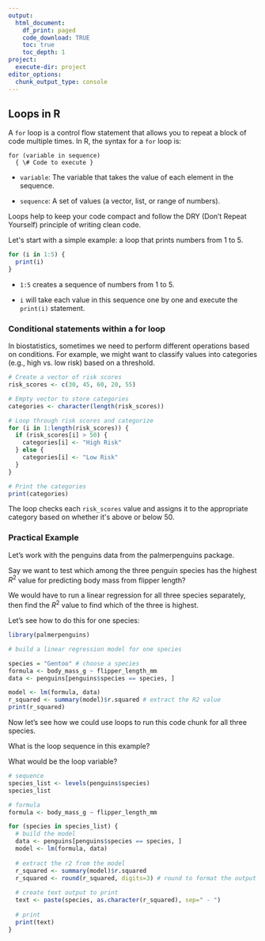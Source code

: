 ```yaml
---
output:
  html_document:
    df_print: paged
    code_download: TRUE
    toc: true
    toc_depth: 1
project:
  execute-dir: project
editor_options:
  chunk_output_type: console
---
```


## Loops in R

A `for` loop is a control flow statement that allows you to repeat a block of code multiple times. In R, the syntax for a `for` loop is:

```         
for (variable in sequence)
  { \# Code to execute }
```

-   `variable`: The variable that takes the value of each element in the sequence.

-   `sequence`: A set of values (a vector, list, or range of numbers).

Loops help to keep your code compact and follow the DRY (Don't Repeat Yourself) principle of writing clean code.

Let\'s start with a simple example: a loop that prints numbers from 1 to 5.

```r
for (i in 1:5) {
  print(i)
}
```

-   `1:5` creates a sequence of numbers from 1 to 5.

-   `i` will take each value in this sequence one by one and execute the `print(i)` statement.

### Conditional statements within a for loop

In biostatistics, sometimes we need to perform different operations based on conditions. For example, we might want to classify values into categories (e.g., high vs. low risk) based on a threshold.

```r
# Create a vector of risk scores
risk_scores <- c(30, 45, 60, 20, 55)

# Empty vector to store categories
categories <- character(length(risk_scores))

# Loop through risk scores and categorize
for (i in 1:length(risk_scores)) {
  if (risk_scores[i] > 50) {
    categories[i] <- "High Risk"
  } else {
    categories[i] <- "Low Risk"
  }
}

# Print the categories
print(categories)
```

The loop checks each `risk_scores` value and assigns it to the appropriate category based on whether it\'s above or below 50.

### Practical Example

Let's work with the penguins data from the palmerpenguins package.

Say we want to test which among the three penguin species has the highest $R^2$ value for predicting body mass from flipper length?

We would have to run a linear regression for all three species separately, then find the $R^2$ value to find which of the three is highest.

Let's see how to do this for one species:

```r
library(palmerpenguins)

# build a linear regression model for one species

species = "Gentoo" # choose a species
formula <- body_mass_g ~ flipper_length_mm
data <- penguins[penguins$species == species, ]

model <- lm(formula, data)
r_squared <- summary(model)$r.squared # extract the R2 value
print(r_squared)

```

Now let's see how we could use loops to run this code chunk for all three species.

What is the loop sequence in this example?

What would be the loop variable?

```r
# sequence
species_list <- levels(penguins$species)
species_list

# formula
formula <- body_mass_g ~ flipper_length_mm

for (species in species_list) {
  # build the model
  data <- penguins[penguins$species == species, ]
  model <- lm(formula, data)
  
  # extract the r2 from the model
  r_squared <- summary(model)$r.squared
  r_squared <- round(r_squared, digits=3) # round to format the output text
  
  # create text output to print
  text <- paste(species, as.character(r_squared), sep=" - ")
  
  # print
  print(text)
}
```
